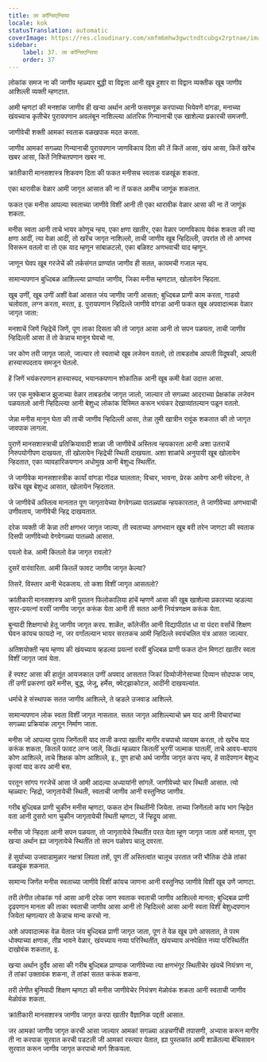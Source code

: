 ```yaml
---
title: ला कॉन्सिएन्सिया
locale: kok
statusTranslation: automatic
coverImage: https://res.cloudinary.com/xmfm6mhw3gwctndtcubgx2rptnae/image/upload/v1740337243/small_cover_educacion_fundamental_a051170f1c.webp
sidebar:
    label: 37. ला कॉन्सिएन्सिया
    order: 37
---
```

लोकांक समज ना की जाणीव म्हळ्यार बुद्धी वा विद्वत्ता आनी खूब हुशार वा विद्वान व्यक्तीक खूब जाणीव आशिल्ली व्यक्ती म्हणटात.

आमी म्हणटां की मनशांक जाणीव ही खऱ्या अर्थान आनी फसवणूक करपाच्या भियेवणें वांगडा, मनाच्या खंयच्याच कृतीचेर पुरायपणान अवलंबून नाशिल्ल्या आंतरिक गिन्यानाची एक खाशेल्या प्रकारची समजणी.

जाणीवेची शक्ती आमकां स्वताक वळखपाक मदत करता.

जाणीव आमकां सगळ्या गिन्यानाची पुरायपणान जाणविकाय दिता की तें कितें आसा, खंय आसा, कितें खरेंच खबर आसा, कितें निश्चितपणान खबर ना.

क्रांतीकारी मानसशास्त्र शिकवण दिता की फकत मनीसच स्वताक वळखूंक शकता.

एका थारावीक वेळार आमी जागृत आसात की ना तें फकत आमीच जाणूंक शकतात.

फकत एक मनीस आपल्या स्वताच्या जाणीवे विशीं आनी ती एका थारावीक वेळार आसा की ना तें जाणूंक शकता.

मनीस स्वता आनी ताचे भायर कोणूच न्हय, एका क्षणा खातीर, एका वेळार जाणविकाय येवंक शकता की त्या क्षणा आदीं, त्या वेळा आदीं, तो खरेंच जागृत नाशिल्लो, ताची जाणीव खूब न्हिदिल्ली, उपरांत तो तो अणभव विसरून वतलो वा तो एक याद म्हणून सांबाळटलो, एका बळिश्ट अणभवाची याद म्हणून.

जाणून घेवप खूब गरजेचें की तर्कसंगत प्राण्यांत जाणीव ही सतत, कायमची गजाल न्हय.

सामान्यपणान बुध्दिबळ आशिल्ल्या प्राण्यांत जाणीव, जिका मनीस म्हणटात, खोलायेन न्हिदता.

खूब उणीं, खूब उणीं अशीं वेळां आसात जंय जाणीव जागी आसता; बुध्दिबळ प्राणी काम करता, गाडयो चलोवता, लग्न करता, मरता, इ. पुरायपणान न्हिदिल्ले जाणीवे वांगडा आनी फकत खूब अपवादात्मक वेळार जागृत जाता:

मनशाचें जिणें न्हिद्रेचें जिणें, पूण ताका दिसता की तो जागृत आसा आनी तो सपन पळयता, ताची जाणीव न्हिदिल्ली आसा तें तो केन्नाच मानून घेवचो ना.

जर कोण तरी जागृत जालो, जाल्यार तो स्वताचो खूब लजेवन वतलो, तो ताबडतोब आपली विदूषकी, आपली हास्यास्पदताय समजून घेतलो.

हें जिणें भयंकरपणान हास्यास्पद, भयानकपणान शोकांतिक आनी खूब कमी वेळां उदात्त आसा.

जर एक मुक्केबाज झुजाच्या वेळार ताबडतोब जागृत जालो, जाल्यार तो सगळ्या आदराच्या प्रेक्षकांक लजेवन पळयतलो आनी न्हिदिल्ल्या आनी बेशुध्द लोकांक विस्मित करून भयंकर देखाव्यांतल्यान पळून वतलो.

जेन्ना मनीस मानून घेता की ताची जाणीव न्हिदिल्ली आसा, तेन्ना तुमी खात्रीन रावूंक शकतात की तो जागृत जावपाक लागला.

पुराणें मानसशास्त्राची प्रतिक्रियावादी शाळा जी जाणीवेचें अस्तित्व न्हयकारता आनी अशा उतराचें निरुपयोगीपण दाखयता, ती खोलायेन न्हिद्रेची स्थिती दाखयता. अशा शाळांचे अनुयायी खूब खोलायेन न्हिदतात, एका व्यावहारिकपणान अधोमुख आनी बेशुध्द स्थितींत.

जे जाणीवेक मानसशास्त्रीक कार्यां वांगडा गोंदळ घालतात; विचार, भावना, प्रेरक आवेगा आनी संवेदना, ते खरेंच खूब बेशुध्द आसात, खोलायेन न्हिदतात.

जे जाणीवेचें अस्तित्व मानतात पूण जागृतायेच्या वेगवेगळ्या पातळ्यांक न्हयकारतात, ते जाणीवेच्या अणभवाची उणीवताय, जाणीवेची न्हिद्र दाखयतात.

दरेक व्यक्ती जी केन्ना तरी क्षणभर जागृत जाल्या, ती स्वताच्या अणभवान खूब बरी तरेन जाणटा की स्वताक दिसपी जाणीवेच्यो वेगवेगळ्या पातळ्यो आसात.

पयलो वेळ. आमी कितलो वेळ जागृत रावलो?

दुसरें वारंवारिता. आमी कितलें फावट जाणीव जागृत केल्या?

तिसरें. विस्तार आनी भेदकताय. तो कशा विशीं जागृत आसतलो?

क्रांतीकारी मानसशास्त्र आनी पुरातन फिलोकालिया हांचें म्हणणें आसा की खूब खाशेल्या प्रकारच्या व्हडल्या सुपर-प्रयत्नां वरवीं जाणीव जागृत करूंक येता आनी ती सतत आनी नियंत्रणक्षम करूंक येता.

बुन्यादी शिक्षणाचो हेतू जाणीव जागृत करप. शाळेंत, कॉलेजींत आनी विद्यापीठांत धा वा पंदरा वर्सांचें शिक्षण घेवन कांयच फायदो ना, जर वर्गांतल्यान भायर सरतकच आमी न्हिदिल्ले स्वयंचलित यंत्र आसत जाल्यार.

अतिशयोक्ती न्हय म्हणप की खंयच्याय व्हडल्या प्रयत्नां वरवीं बुध्दिबळ प्राणी फकत दोन मिणटां खातीर स्वता विशीं जागृत जावं येता.

हें स्पश्ट आसा की हातूंत आयजकाल उणीं अपवाद आसतात जिकां दिव्योजीनेसाच्या दिव्यान सोदपाक जाय, तीं उणीं प्रकरणां खरें मनीस, बुद्ध, जेजू, हर्मेस, क्वेट्झाकोटल, आदींनी दाखयल्यांत.

धर्माचे हे संस्थापक सतत जाणीव आशिल्ले, ते व्हडले उजवाड आशिल्ले.

सामान्यपणान लोक स्वता विशीं जागृत नासतात. सतत जागृत आशिल्ल्याचो भ्रम याद आनी विचारांच्या सगळ्या प्रक्रियांक लागून निर्माण जाता.

मनीस जो आपल्या पुराय जिणेंतली याद ताजी करपा खातीर मागीर वचपाचो व्यायाम करता, तो खरेंच याद करूंक शकता, कितलें फावट लग्न जालें, किdlí म्हळ्यार कितलीं भुरगीं जल्माक घातलीं, ताचे आवय-बापाय कोण आशिल्ले, ताचे शिक्षक कोण आशिल्ले, इ., पूण हाचो अर्थ जाणीव जागृत करप न्हय, हें सादेंपणान बेशुध्द कृत्यां याद करप आनी बस.

परतून सांगप गरजेचें आसा जें आमी आदल्या अध्यायांनी सांगलें. जाणीवेच्यो चार स्थिती आसात. त्यो म्हळ्यार: न्हिद्रो, जागृतायेची स्थिती, स्वताची जाणीव आनी वस्तुनिष्ठ जाणीव.

गरीब बुध्दिबळ प्राणी चुकीन मनीस म्हणटा, फकत दोन स्थितींनी जियेता. ताच्या जिणेंतलो कांय भाग न्हिद्रेत वता आनी दुसरो भाग चुकीन जागृतायेची स्थिती म्हणटा, जें न्हिद्रूय आसा.

मनीस जो न्हिदता आनी सपन पळयता, तो जागृतायेचे स्थितींत परत येता म्हूण जागृत जाता अशें मानता, पूण खऱ्या अर्थान ह्या जागृतायेचे स्थितींत तो सपन पळोवप चालू दवरता.

हें सुर्याच्या उजवाडामुळार नक्षत्रां लिपता तशें, पूण तीं अस्तित्वांत चालूच उरतात जरी भौतिक दोळे तांकां वळखूंक शकनात.

सामान्य जिणेंत मनीस स्वताच्या जाणीवे विशीं कांयच जाणना आनी वस्तुनिष्ठ जाणीवे विशीं खूब उणें जाणटा.

तरी लेगीत लोकांक गर्व आसा आनी दरेक जाण स्वताक स्वताची जाणीव आशिल्लो मानता; बुध्दिबळ प्राणी दृढपणान मानता की ताका स्वताची जाणीव आसा आनी तो न्हिदिल्लो आसा आनी स्वता विशीं बेशुध्दपणान जियेता म्हणल्यार तो केन्नाच मान्य करचो ना.

अशे अपवादात्मक वेळ येतात जंय बुध्दिबळ प्राणी जागृत जाता, पूण ते वेळ खूब उणे आसतात, ते परम धोक्याच्या क्षणाक, तीव्र भावने वेळार, खंयच्याय नव्या परिस्थितींत, खंयच्याय अनपेक्षित नव्या परिस्थितींत दाखोवंक शकतात, इ.

खऱ्या अर्थान दुर्दैव आसा की गरीब बुध्दिबळ प्राण्याक जाणीवेच्या त्या क्षणभंगूर स्थितीचेर खंयचें नियंत्रण ना, तें तांकां उक्तावंक शकना, तें तांकां सतत करूंक शकना.

तरी लेगीत बुनियादी शिक्षण म्हणटा की मनीस जाणीवेचेर नियंत्रण मेळोवंक शकता आनी स्वताची जाणीव मेळोवंक शकता.

क्रांतीकारी मानसशास्त्र जाणीव जागृत करपा खातीर वैज्ञानिक पद्दती आसात.

जर आमकां जाणीव जागृत करची आसा जाल्यार आमकां सगळ्या अडचणींची तपासणी, अभ्यास करून मागीर ती ना करपाक सुरवात करची पडटली जी आमकां रस्त्यार येतात, ह्या पुस्तकांत आमी शाळेंतल्या बेंचिसावन सुरवात करून जाणीव जागृत करपाचो मार्ग शिकयला.

